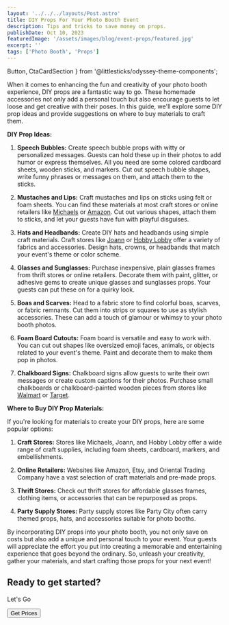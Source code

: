 ```yaml
---
layout: '../../../layouts/Post.astro'
title: DIY Props For Your Photo Booth Event
description: Tips and tricks to save money on props.
publishDate: Oct 10, 2023
featuredImage: '/assets/images/blog/event-props/featured.jpg'
excerpt: ''
tags: ['Photo Booth', 'Props']
---
```

  Button,
  CtaCardSection
} from '@littlesticks/odyssey-theme-components';

When it comes to enhancing the fun and creativity of your photo booth experience, DIY props are a fantastic way to go. These homemade accessories not only add a personal touch but also encourage guests to let loose and get creative with their poses. In this guide, we'll explore some DIY prop ideas and provide suggestions on where to buy materials to craft them.

**DIY Prop Ideas:**

1. **Speech Bubbles:** Create speech bubble props with witty or personalized messages. Guests can hold these up in their photos to add humor or express themselves. All you need are some colored cardboard sheets, wooden sticks, and markers. Cut out speech bubble shapes, write funny phrases or messages on them, and attach them to the sticks.

2. **Mustaches and Lips:** Craft mustaches and lips on sticks using felt or foam sheets. You can find these materials at most craft stores or online retailers like [Michaels](https://www.michaels.com/) or [Amazon](https://www.amazon.com/). Cut out various shapes, attach them to sticks, and let your guests have fun with playful disguises.

3. **Hats and Headbands:** Create DIY hats and headbands using simple craft materials. Craft stores like [Joann](https://www.joann.com/) or [Hobby Lobby](https://www.hobbylobby.com/) offer a variety of fabrics and accessories. Design hats, crowns, or headbands that match your event's theme or color scheme.

4. **Glasses and Sunglasses:** Purchase inexpensive, plain glasses frames from thrift stores or online retailers. Decorate them with paint, glitter, or adhesive gems to create unique glasses and sunglasses props. Your guests can put these on for a quirky look.

5. **Boas and Scarves:** Head to a fabric store to find colorful boas, scarves, or fabric remnants. Cut them into strips or squares to use as stylish accessories. These can add a touch of glamour or whimsy to your photo booth photos.

6. **Foam Board Cutouts:** Foam board is versatile and easy to work with. You can cut out shapes like oversized emoji faces, animals, or objects related to your event's theme. Paint and decorate them to make them pop in photos.

7. **Chalkboard Signs:** Chalkboard signs allow guests to write their own messages or create custom captions for their photos. Purchase small chalkboards or chalkboard-painted wooden pieces from stores like [Walmart](https://www.walmart.com/) or [Target](https://www.target.com/).

**Where to Buy DIY Prop Materials:**

If you're looking for materials to create your DIY props, here are some popular options:

1. **Craft Stores:** Stores like Michaels, Joann, and Hobby Lobby offer a wide range of craft supplies, including foam sheets, cardboard, markers, and embellishments.

2. **Online Retailers:** Websites like Amazon, Etsy, and Oriental Trading Company have a vast selection of craft materials and pre-made props.

3. **Thrift Stores:** Check out thrift stores for affordable glasses frames, clothing items, or accessories that can be repurposed as props.

4. **Party Supply Stores:** Party supply stores like Party City often carry themed props, hats, and accessories suitable for photo booths.

By incorporating DIY props into your photo booth, you not only save on costs but also add a unique and personal touch to your event. Your guests will appreciate the effort you put into creating a memorable and entertaining experience that goes beyond the ordinary. So, unleash your creativity, gather your materials, and start crafting those props for your next event!

<CtaCardSection background="var(--theme-surface-1)" color="var(--theme-on-surface-2)">
    <h2>Ready to get started?</h2>
    <p>Let's Go</p>
    <Button href="https://popstar-photo-booths.checkcherry.com/reservation/" customIcon>
    Get Prices
    <Fragment slot="icon">
      <Icon name="ic:baseline-chevron-right"/>
    </Fragment>
    </Button>
</CtaCardSection>